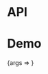 
<Meta title="Packages/Loaders/Skeleton" component={Skeleton} />

# API

<ArgsTable />

# Demo

<Canvas>
  <Story
    name="Skeleton"
    args={{ count: 1 }}
    argTypes={{
      count: { control: { type: 'range', min: 1, max: 20 }, table: { category: 'Story' } },
      typescale: {
        control: 'radio',
        options: TYPE_SCALE_OPTIONS,
        table: { category: 'Story' }
      }
    }}
  >
    {args => <SkeletonStory {...args} />}
  </Story>
</Canvas>
